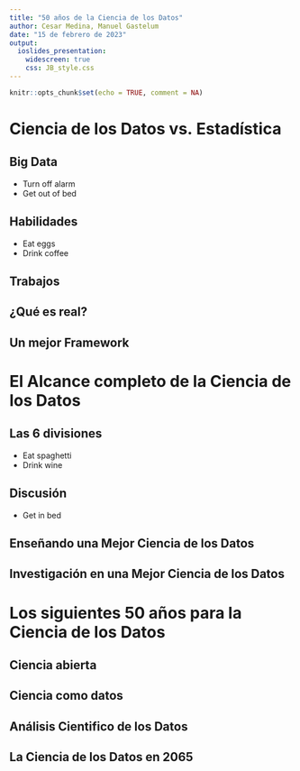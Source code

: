 ```yaml
---
title: "50 años de la Ciencia de los Datos"
author: Cesar Medina, Manuel Gastelum
date: "15 de febrero de 2023"
output: 
  ioslides_presentation:
    widescreen: true
    css: JB_style.css
---
```


```r
knitr::opts_chunk$set(echo = TRUE, comment = NA)
```

# Ciencia de los Datos vs. Estadística

## Big Data

- Turn off alarm
- Get out of bed

## Habilidades

- Eat eggs
- Drink coffee

## Trabajos

## ¿Qué es real?

## Un mejor Framework

# El Alcance completo de la Ciencia de los Datos

## Las 6 divisiones

- Eat spaghetti
- Drink wine

## Discusión

- Get in bed

## Enseñando una Mejor Ciencia de los Datos

## Investigación en una Mejor Ciencia de los Datos

# Los siguientes 50 años para la Ciencia de los Datos

## Ciencia abierta

## Ciencia como datos

## Análisis Cientifico de los Datos

## La Ciencia de los Datos en 2065

